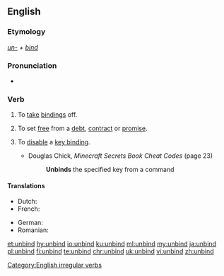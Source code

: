 ==English==

===Etymology===
''[[un-]] + [[bind]]''

===Pronunciation===
* {{IPA|/ʌnˈbaɪnd/|lang=en}}
*: {{rhymes|aɪnd|lang=en}}

===Verb===
{{en-verb|unbinds|unbinding|unbound|unbound|past_ptc2=unbounden|past_ptc2_qual=rare}}

# To [[take off|take]] [[binding]]s off.
# {{context|figuratively|lang=en}} To set [[free]] from a [[debt]], [[contract]] or [[promise]].
# {{cx|computing|transitive|lang=en}} To [[disable]] a [[key binding]].
#* Douglas Chick, ''Minecraft Secrets Book Cheat Codes'' (page 23)
#*: '''Unbinds''' the specified key from a command

====Translations====
{{trans-top|take bindings off}}
* Dutch: {{t+|nl|ontbinden}}
* French: {{t+|fr|détacher}}
{{trans-mid}}
* German: {{t|de|losbinden}}
* Romanian: {{t+|ro|dezlega}}
{{trans-bottom}}

[[Category:English irregular verbs]]

[[et:unbind]]
[[hy:unbind]]
[[io:unbind]]
[[ku:unbind]]
[[ml:unbind]]
[[my:unbind]]
[[ja:unbind]]
[[pl:unbind]]
[[fi:unbind]]
[[te:unbind]]
[[chr:unbind]]
[[uk:unbind]]
[[vi:unbind]]
[[zh:unbind]]